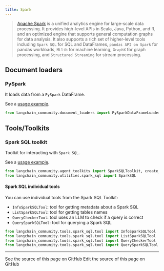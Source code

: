 ```yaml
---
title: Spark
---
```


>[Apache Spark](https://spark.apache.org/) is a unified analytics engine for
> large-scale data processing. It provides high-level APIs in Scala, Java,
> Python, and R, and an optimized engine that supports general computation
> graphs for data analysis. It also supports a rich set of higher-level
> tools including `Spark SQL` for SQL and DataFrames, `pandas API on Spark`
> for pandas workloads, `MLlib` for machine learning,
> `GraphX` for graph processing, and `Structured Streaming` for stream processing.

## Document loaders

### PySpark

It loads data from a `PySpark` DataFrame.

See a [usage example](/oss/python/integrations/document_loaders/pyspark_dataframe).

```python
from langchain_community.document_loaders import PySparkDataFrameLoader
```

## Tools/Toolkits

### Spark SQL toolkit

Toolkit for interacting with `Spark SQL`.

See a [usage example](/oss/python/integrations/tools/spark_sql).

```python
from langchain_community.agent_toolkits import SparkSQLToolkit, create_spark_sql_agent
from langchain_community.utilities.spark_sql import SparkSQL
```

#### Spark SQL individual tools

You can use individual tools from the Spark SQL Toolkit:
- `InfoSparkSQLTool`: tool for getting metadata about a Spark SQL
- `ListSparkSQLTool`: tool for getting tables names
- `QueryCheckerTool`: tool uses an LLM to check if a query is correct
- `QuerySparkSQLTool`: tool for querying a Spark SQL

```python
from langchain_community.tools.spark_sql.tool import InfoSparkSQLTool
from langchain_community.tools.spark_sql.tool import ListSparkSQLTool
from langchain_community.tools.spark_sql.tool import QueryCheckerTool
from langchain_community.tools.spark_sql.tool import QuerySparkSQLTool
```

---

<CardGroup cols={2}>
  <Card title="View Source" icon="eye" href="https://github.com/langchain-ai/docs/blob/main/src/oss/python/integrations/providers/spark.mdx">
    See the source of this page on GitHub
  </Card>
  <Card title="Edit Source" icon="pen-to-square" href="https://github.com/langchain-ai/docs/edit/main/src/oss/python/integrations/providers/spark.mdx">
    Edit the source of this page on GitHub
  </Card>
</CardGroup>
